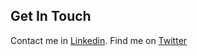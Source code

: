 ## Get In Touch

Contact me in [Linkedin](https://linkedin.com/in/mrburnwal).
Find me on [Twitter](https://twitter.com/mrburnwal)